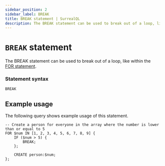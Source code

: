 ```yaml
---
sidebar_position: 2
sidebar_label: BREAK
title: BREAK statement | SurrealQL
description: The BREAK statement can be used to break out of a loop, like within the FOR statement.
---
```


# `BREAK` statement

The BREAK statement can be used to break out of a loop, like within the [FOR statement](/docs/surrealdb/surrealql/statements/for).


### Statement syntax

```surql title="SurrealQL Syntax"
BREAK
```

## Example usage

The following query shows example usage of this statement.

```surql
-- Create a person for everyone in the array where the number is lower than or equal to 5
FOR $num IN [1, 2, 3, 4, 5, 6, 7, 8, 9] {
	IF ($num > 5) {
		BREAK;
	};

	CREATE person:$num;
};
```